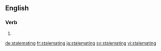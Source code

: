 ==English==

===Verb===
{{head|en|present participle}}

# {{present participle of|stalemate|lang=en}}

[[de:stalemating]]
[[fr:stalemating]]
[[ja:stalemating]]
[[sv:stalemating]]
[[vi:stalemating]]